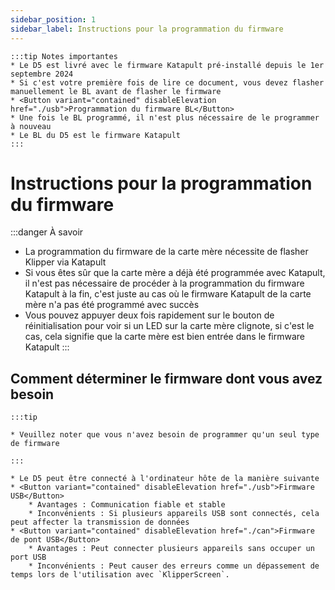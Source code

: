 ```yaml
---
sidebar_position: 1
sidebar_label: Instructions pour la programmation du firmware
---
```







    :::tip Notes importantes
    * Le D5 est livré avec le firmware Katapult pré-installé depuis le 1er septembre 2024
    * Si c'est votre première fois de lire ce document, vous devez flasher manuellement le BL avant de flasher le firmware 
    * <Button variant="contained" disableElevation href="./usb">Programmation du firmware BL</Button>
    * Une fois le BL programmé, il n'est plus nécessaire de le programmer à nouveau
    * Le BL du D5 est le firmware Katapult
    :::


# Instructions pour la programmation du firmware

:::danger À savoir
* La programmation du firmware de la carte mère nécessite de flasher Klipper via Katapult
* Si vous êtes sûr que la carte mère a déjà été programmée avec Katapult, il n'est pas nécessaire de procéder à la programmation du firmware Katapult à la fin, c'est juste au cas où le firmware Katapult de la carte mère n'a pas été programmé avec succès
* Vous pouvez appuyer deux fois rapidement sur le bouton de réinitialisation pour voir si un LED sur la carte mère clignote, si c'est le cas, cela signifie que la carte mère est bien entrée dans le firmware Katapult
:::

## Comment déterminer le firmware dont vous avez besoin

    :::tip

    * Veuillez noter que vous n'avez besoin de programmer qu'un seul type de firmware

    :::
    
    * Le D5 peut être connecté à l'ordinateur hôte de la manière suivante
    * <Button variant="contained" disableElevation href="./usb">Firmware USB</Button>
        * Avantages : Communication fiable et stable
        * Inconvénients : Si plusieurs appareils USB sont connectés, cela peut affecter la transmission de données
    * <Button variant="contained" disableElevation href="./can">Firmware de pont USB</Button>
        * Avantages : Peut connecter plusieurs appareils sans occuper un port USB
        * Inconvénients : Peut causer des erreurs comme un dépassement de temps lors de l'utilisation avec `KlipperScreen`.

